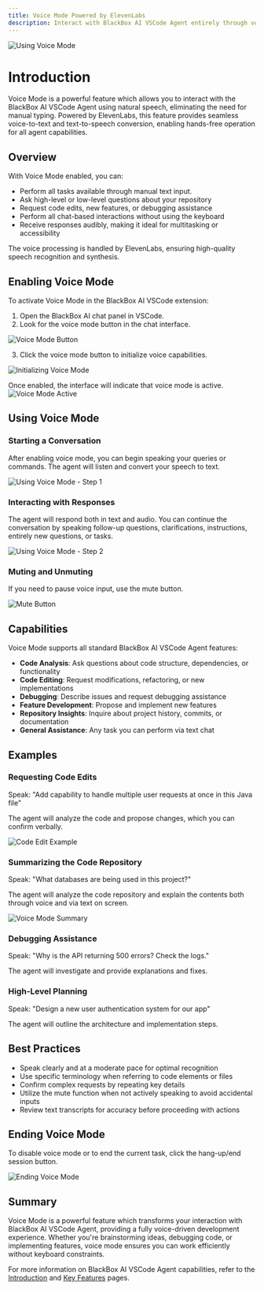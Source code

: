 ```yaml
---
title: Voice Mode Powered by ElevenLabs
description: Interact with BlackBox AI VSCode Agent entirely through voice using ElevenLabs-powered speech-to-text and text-to-speech capabilities.
---
```

![Using Voice Mode](/images/vscode-agent/vscode_agent_voice_mode_use_1.png)

# Introduction

Voice Mode is a powerful feature which allows you to interact with the BlackBox AI VSCode Agent using natural speech, eliminating the need for manual typing. Powered by ElevenLabs, this feature provides seamless voice-to-text and text-to-speech conversion, enabling hands-free operation for all agent capabilities.

## Overview

With Voice Mode enabled, you can:

- Perform all tasks available through manual text input.
- Ask high-level or low-level questions about your repository
- Request code edits, new features, or debugging assistance
- Perform all chat-based interactions without using the keyboard
- Receive responses audibly, making it ideal for multitasking or accessibility

The voice processing is handled by ElevenLabs, ensuring high-quality speech recognition and synthesis.

## Enabling Voice Mode

To activate Voice Mode in the BlackBox AI VSCode extension:

1. Open the BlackBox AI chat panel in VSCode.
2. Look for the voice mode button in the chat interface.

![Voice Mode Button](/images/vscode-agent/vscode_agent_voice_mode_button.png)

3. Click the voice mode button to initialize voice capabilities.

![Initializing Voice Mode](/images/vscode-agent/vscode_agent_voice_mode_initialize.png)

Once enabled, the interface will indicate that voice mode is active.
![Voice Mode Active](/images/vscode-agent/vscode_agent_voice_mode_active.png)



## Using Voice Mode

### Starting a Conversation

After enabling voice mode, you can begin speaking your queries or commands. The agent will listen and convert your speech to text.

![Using Voice Mode - Step 1](/images/vscode-agent/vscode_agent_voice_mode_use_1.png)

### Interacting with Responses

The agent will respond both in text and audio. You can continue the conversation by speaking follow-up questions, clarifications, instructions, entirely new questions, or tasks.

![Using Voice Mode - Step 2](/images/vscode-agent/vscode_agent_voice_mode_use_2.png)

### Muting and Unmuting

If you need to pause voice input, use the mute button.

![Mute Button](/images/vscode-agent/vscode_agent_voice_mode_mute.png)

## Capabilities

Voice Mode supports all standard BlackBox AI VSCode Agent features:

- **Code Analysis**: Ask questions about code structure, dependencies, or functionality
- **Code Editing**: Request modifications, refactoring, or new implementations
- **Debugging**: Describe issues and request debugging assistance
- **Feature Development**: Propose and implement new features
- **Repository Insights**: Inquire about project history, commits, or documentation
- **General Assistance**: Any task you can perform via text chat

## Examples

### Requesting Code Edits

Speak: "Add capability to handle multiple user requests at once in this Java file"

The agent will analyze the code and propose changes, which you can confirm verbally.

![Code Edit Example](/images/vscode-agent/vscode_agent_voice_mode_code_edit.png)

### Summarizing the Code Repository
Speak: "What databases are being used in this project?"

The agent will analyze the code repository and explain the contents both through voice and via text on screen.


![Voice Mode Summary](/images/vscode-agent/vscode_agent_voice_mode_summary.png)


### Debugging Assistance

Speak: "Why is the API returning 500 errors? Check the logs."

The agent will investigate and provide explanations and fixes.

### High-Level Planning

Speak: "Design a new user authentication system for our app"

The agent will outline the architecture and implementation steps.

## Best Practices

- Speak clearly and at a moderate pace for optimal recognition
- Use specific terminology when referring to code elements or files
- Confirm complex requests by repeating key details
- Utilize the mute function when not actively speaking to avoid accidental inputs
- Review text transcripts for accuracy before proceeding with actions

## Ending Voice Mode

To disable voice mode or to end the current task, click the hang-up/end session button.

![Ending Voice Mode](/images/vscode-agent/vscode_agent_voice_mode_end.png)

## Summary

Voice Mode is a powerful feature which transforms your interaction with BlackBox AI VSCode Agent, providing a fully voice-driven development experience. Whether you're brainstorming ideas, debugging code, or implementing features, voice mode ensures you can work efficiently without keyboard constraints.


For more information on BlackBox AI VSCode Agent capabilities, refer to the [Introduction](/features/vscode-agent/introduction) and [Key Features](/features/vscode-agent/key-features) pages.
